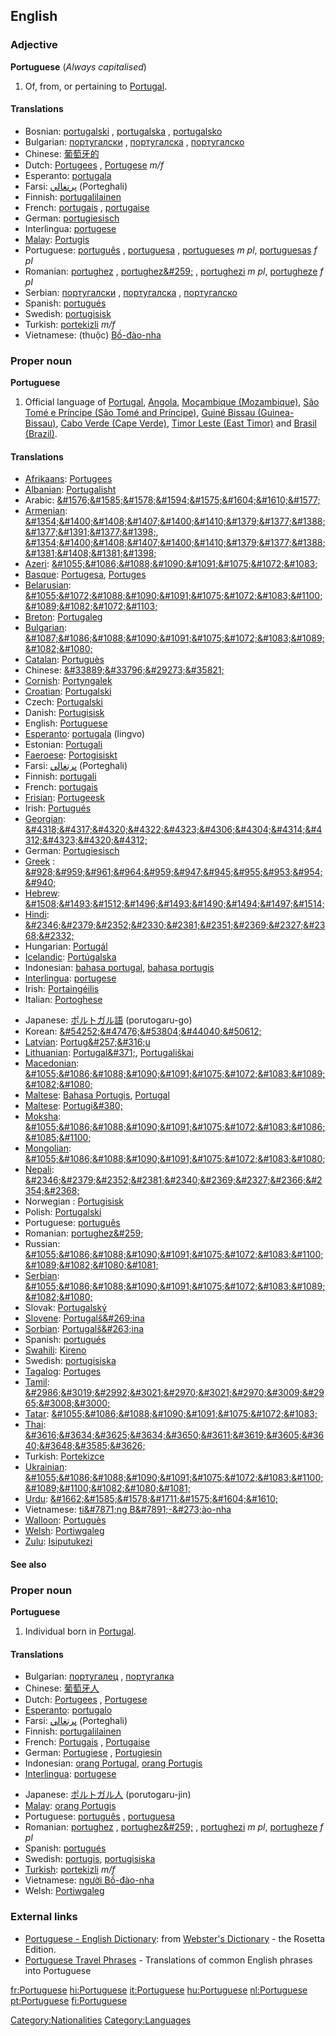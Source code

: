 ==English==

===Adjective===
'''Portuguese''' (''Always capitalised'')
# Of, from, or pertaining to [[Portugal]].

====Translations====
*Bosnian: [[portugalski]] {{m}}, [[portugalska]] {{f}}, [[portugalsko]] {{n}}
*Bulgarian: [[португалски]] {{m}}, [[португалска]] {{f}}, [[португалско]] {{n}}
*Chinese: [[葡萄牙的]]
*Dutch: [[Portugees]] {{n}}, [[Portugese]] ''m/f''
*Esperanto: [[portugala]]
*Farsi: [[پرتغالي]] (Porteghali)
*Finnish: [[portugalilainen]]
*French: [[portugais]] {{m}}, [[portugaise]] {{f}}
*German: [[portugiesisch]]
*Interlingua: [[portugese]]
*[[Malay]]: [[Portugis]]
*Portuguese: [[português]] {{m}}, [[portuguesa]] {{f}}, [[portugueses]] ''m pl'', [[portuguesas]] ''f pl''
*Romanian: [[portughez]] {{m}}, [[portughez&#259;]] {{f}}, [[portughezi]] ''m pl'', [[portugheze]] ''f pl''
*Serbian: [[португалски]] {{m}}, [[португалска]] {{f}}, [[португалско]] {{n}}
*Spanish: [[portugués]]
*Swedish: [[portugisisk]]
*Turkish: [[portekizli]] ''m/f''
*Vietnamese: (thuộc) [[Bồ-đào-nha]]

===Proper noun===
'''Portuguese'''

# Official language of [[w:Portugal|Portugal]], [[w:Angola|Angola]], [[w:Mozambique|Moçambique (Mozambique)]], [[w:São Tomé and Príncipe|São Tomé e Príncipe (São Tomé and Príncipe)]], [[w:Guinea-Bissau|Guiné Bissau (Guinea-Bissau)]], [[w:Cabo Verde|Cabo Verde (Cape Verde)]], [[w:Timor Leste|Timor Leste (East Timor)]]  and [[w:Brazil|Brasil (Brazil)]].

====Translations====
{{top}}
*[[Afrikaans]]: [[Portugees]]
*[[Albanian]]: [[Portugalisht]]
*Arabic: [[&#1576;&#1585;&#1578;&#1594;&#1575;&#1604;&#1610;&#1577;]]
*[[Armenian]]: [[&#1354;&#1400;&#1408;&#1407;&#1400;&#1410;&#1379;&#1377;&#1388;&#1377;&#1391;&#1377;&#1398;]], [[&#1354;&#1400;&#1408;&#1407;&#1400;&#1410;&#1379;&#1377;&#1388;&#1381;&#1408;&#1381;&#1398;]]
*[[Azeri]]: [[&#1055;&#1086;&#1088;&#1090;&#1091;&#1075;&#1072;&#1083;]]
*[[Basque]]: [[Portugesa]], [[Portuges]]
*[[Belarusian]]: [[&#1055;&#1072;&#1088;&#1090;&#1091;&#1075;&#1072;&#1083;&#1100;&#1089;&#1082;&#1072;&#1103;]]
*[[Breton]]: [[Portugaleg]]
*[[Bulgarian]]: [[&#1087;&#1086;&#1088;&#1090;&#1091;&#1075;&#1072;&#1083;&#1089;&#1082;&#1080;]]
*[[Catalan]]: [[Portuguès]]
*Chinese: [[&#33889;&#33796;&#29273;&#35821;]]
*[[Cornish]]: [[Portyngalek]]
*[[Croatian]]: [[Portugalski]]
*Czech: [[Portugalski]]
*Danish: [[Portugisisk]]
*English: [[Portuguese]]
*[[Esperanto]]: [[portugala]] (lingvo)
*Estonian: [[Portugali]] 
*[[Faeroese]]: [[Portogisiskt]] 
*Farsi: [[پرتغالي]] (Porteghali)
*Finnish: [[portugali]]
*French: [[portugais]] {{m}}
*[[Frisian]]: [[Portugeesk]]
*Irish: [[Portugués]]
*[[Georgian]]: [[&#4318;&#4317;&#4320;&#4322;&#4323;&#4306;&#4304;&#4314;&#4312;&#4323;&#4320;&#4312;]]
*German: [[Portugiesisch]] {{n}}
*[[Greek]]<!-- Please note that this makes sense, so that Greek (Modern) and Greek (Ancient) are both listed under 'G' -->: [[&#928;&#959;&#961;&#964;&#959;&#947;&#945;&#955;&#953;&#954;&#940;]]
*[[Hebrew]]: [[&#1508;&#1493;&#1512;&#1496;&#1493;&#1490;&#1494;&#1497;&#1514;]]
*[[Hindi]]: [[&#2346;&#2379;&#2352;&#2330;&#2381;&#2351;&#2369;&#2327;&#2368;&#2332;]]
*Hungarian: [[Portugál]]
*[[Icelandic]]: [[Portúgalska]]
*Indonesian: [[bahasa portugal]], [[bahasa portugis]]
*[[Interlingua]]: [[portugese]]
*Irish: [[Portaingéilis]]
*Italian: [[Portoghese]]
{{mid}}
*Japanese: [[ポルトガル語]] (porutogaru-go)
*Korean: [[&#54252;&#47476;&#53804;&#44040;&#50612;]]
*[[Latvian]]: [[Portug&#257;&#316;u]]
*[[Lithuanian]]: [[Portugal&#371;]], [[Portugališkai]]
*[[Macedonian]]: [[&#1055;&#1086;&#1088;&#1090;&#1091;&#1075;&#1072;&#1083;&#1089;&#1082;&#1080;]]
*[[Maltese]]: [[Bahasa Portugis]], [[Portugal]]
*[[Maltese]]: [[Portugi&#380;]]
*[[Moksha]]: [[&#1055;&#1086;&#1088;&#1090;&#1091;&#1075;&#1072;&#1083;&#1086;&#1085;&#1100;]]
*[[Mongolian]]: [[&#1055;&#1086;&#1088;&#1090;&#1091;&#1075;&#1072;&#1083;&#1080;]]
*[[Nepali]]: [[&#2346;&#2379;&#2352;&#2381;&#2340;&#2369;&#2327;&#2366;&#2354;&#2368;]]
*Norwegian<!--do not wikify-->: [[Portugisisk]]
*Polish: [[Portugalski]]
*Portuguese: [[português]]
*Romanian: [[portughez&#259;]]
*Russian: [[&#1055;&#1086;&#1088;&#1090;&#1091;&#1075;&#1072;&#1083;&#1100;&#1089;&#1082;&#1080;&#1081;]]
*[[Serbian]]: [[&#1055;&#1086;&#1088;&#1090;&#1091;&#1075;&#1072;&#1083;&#1089;&#1082;&#1080;]]
*Slovak: [[Portugalský]]
*[[Slovene]]: [[Portugalš&#269;ina]]
*[[Sorbian]]: [[Portugalš&#263;ina]]
*Spanish: [[portugués]]
*[[w:Swahili language|Swahili]]: [[Kireno]]
*Swedish: [[portugisiska]]
*[[w:Tagalog language|Tagalog]]: [[Portuges]]
*[[Tamil]]: [[&#2986;&#3019;&#2992;&#3021;&#2970;&#3021;&#2970;&#3009;&#2965;&#3008;&#3000;]]
*[[w:Tatar language|Tatar]]: [[&#1055;&#1086;&#1088;&#1090;&#1091;&#1075;&#1072;&#1083;]]
*[[w:Thai language|Thai]]: [[&#3616;&#3634;&#3625;&#3634;&#3650;&#3611;&#3619;&#3605;&#3640;&#3648;&#3585;&#3626;]]
*Turkish: [[Portekizce]]
*[[w:Ukrainian language|Ukrainian]]: [[&#1055;&#1086;&#1088;&#1090;&#1091;&#1075;&#1072;&#1083;&#1100;&#1089;&#1100;&#1082;&#1080;&#1081;]]
*[[w:Urdu language|Urdu]]: [[&#1662;&#1585;&#1578;&#1711;&#1575;&#1604;&#1610;]]
*Vietnamese: [[ti&#7871;ng B&#7891;-&#273;ào-nha]]
*[[w:Walloon language|Walloon]]: [[Portuguès]]
*[[w:Welsh language|Welsh]]: [[Portiwgaleg]]
*[[w:Zulu language|Zulu]]: [[Isiputukezi]]
{{bottom}}

====See also====
{{interwiktionary|code=pt}}

===Proper noun===
'''Portuguese'''

#Individual born in [[w:Portugal|Portugal]].

====Translations====
{{top}}
*Bulgarian: [[португалец]] {{m}}, [[португалка]] {{f}}
*Chinese: [[葡萄牙人]]
*Dutch: [[Portugees]] {{m}}, [[Portugese]] {{f}}
*[[Esperanto]]: [[portugalo]]
*Farsi: [[پرتغالي]] (Porteghali)
*Finnish: [[portugalilainen]]
*French: [[Portugais]] {{m}}, [[Portugaise]] {{f}}
*German: [[Portugiese]] {{m}}, [[Portugiesin]] {{f}}
*Indonesian: [[orang Portugal]], [[orang Portugis]]
*[[Interlingua]]: [[portugese]]
{{mid}}
*Japanese: [[ポルトガル人]] (porutogaru-jin)
*[[Malay]]: [[orang Portugis]]
*Portuguese: [[português]] {{m}}, [[portuguesa]] {{f}}
*Romanian: [[portughez]] {{m}}, [[portughez&#259;]] {{f}}, [[portughezi]] ''m pl'', [[portugheze]] ''f pl''
*Spanish: [[portugués]]
*Swedish: [[portugis]], [[portugisiska]]
*[[Turkish]]: [[portekizli]] ''m/f''
*Vietnamese: [[người Bồ-đào-nha]]
*Welsh: [[Portiwgaleg]]
{{bottom}}

===External links===
*[http://www.websters-online-dictionary.org/definition/Portuguese-english/ Portuguese - English Dictionary]: from [http://www.websters-online-dictionary.org/ Webster's Dictionary] - the Rosetta Edition.
*[http://www.canuckabroad.com/language/portuguese.shtml Portuguese Travel Phrases] - Translations of common English phrases into Portuguese

[[Category:Nationalities]] [[Category:Languages]]
[[fr:Portuguese]]
[[hi:Portuguese]]
[[it:Portuguese]]
[[hu:Portuguese]]
[[nl:Portuguese]]
[[pt:Portuguese]]
[[fi:Portuguese]]